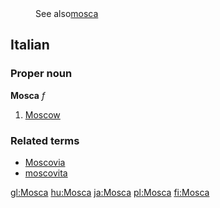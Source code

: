 :See also[[mosca]]

==Italian==
===Proper noun===
'''Mosca''' ''f''

# [[Moscow]]

===Related terms===
*[[Moscovia]]
*[[moscovita]]

[[gl:Mosca]]
[[hu:Mosca]]
[[ja:Mosca]]
[[pl:Mosca]]
[[fi:Mosca]]